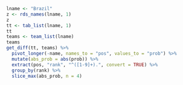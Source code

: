 ```r
lname <- "Brazil"
z <- rds_names(lname, 1)
z
tt <- tab_list(lname, 1)
tt
teams <- team_list(lname)
teams
get_diff(tt, teams) %>% 
  pivot_longer(-name, names_to = "pos", values_to = "prob") %>%
  mutate(abs_prob = abs(prob)) %>% 
  extract(pos, "rank", "^([1-9]+).", convert = TRUE) %>% 
  group_by(rank) %>% 
  slice_max(abs_prob, n = 4)
```

